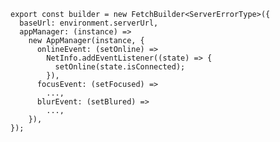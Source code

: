 ```tsx
export const builder = new FetchBuilder<ServerErrorType>({
  baseUrl: environment.serverUrl,
  appManager: (instance) =>
    new AppManager(instance, {
      onlineEvent: (setOnline) =>
        NetInfo.addEventListener((state) => {
          setOnline(state.isConnected);
        }),
      focusEvent: (setFocused) =>
        ...,
      blurEvent: (setBlured) =>
        ...,
    }),
});
```
